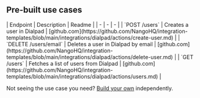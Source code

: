 
## Pre-built use cases

<AccordionGroup>


<Accordion title="Users">
| Endpoint | Description | Readme |
| - | - | - |
| `POST /users` | Creates a user in Dialpad | [github.com](https://github.com/NangoHQ/integration-templates/blob/main/integrations/dialpad/actions/create-user.md) |
| `DELETE /users/email` | Deletes a user in Dialpad by email | [github.com](https://github.com/NangoHQ/integration-templates/blob/main/integrations/dialpad/actions/delete-user.md) |
| `GET /users` | Fetches a list of users from Dialpad | [github.com](https://github.com/NangoHQ/integration-templates/blob/main/integrations/dialpad/actions/users.md) |
</Accordion>

</AccordionGroup>

<Tip>Not seeing the use case you need? [Build your own](https://nango.dev/slack) independently.</Tip>
